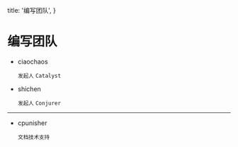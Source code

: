   title: '编写团队',
}

# 编写团队


* ciaochaos
  
  ``发起人`` ``Catalyst``

* shichen
  
  ``发起人`` ``Conjurer``

---

* cpunisher
  
  ``文档技术支持``